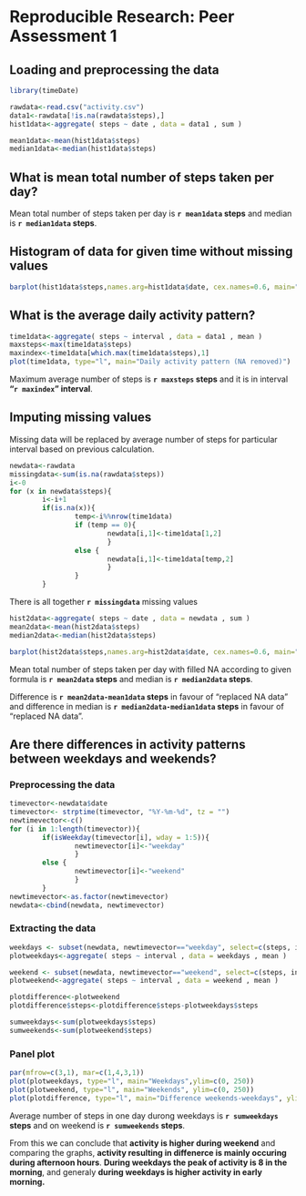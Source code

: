# Reproducible Research: Peer Assessment 1


## Loading and preprocessing the data

```r
library(timeDate)

rawdata<-read.csv("activity.csv")
data1<-rawdata[!is.na(rawdata$steps),]
hist1data<-aggregate( steps ~ date , data = data1 , sum )

mean1data<-mean(hist1data$steps)
median1data<-median(hist1data$steps)
```

## What is mean total number of steps taken per day?

Mean total number of steps taken per day is **`r mean1data` steps** and median is **`r median1data` steps**.

## Histogram of data for given time without missing values

```r
barplot(hist1data$steps,names.arg=hist1data$date, cex.names=0.6, main="Histogram of steps per day (NA removed) ")
```
## What is the average daily activity pattern?
```r
time1data<-aggregate( steps ~ interval , data = data1 , mean )
maxsteps<-max(time1data$steps)
maxindex<-time1data[which.max(time1data$steps),1]
plot(time1data, type="l", main="Daily activity pattern (NA removed)")
```
Maximum average number of steps is **`r maxsteps` steps** and it is in interval **"`r maxindex`" interval**.

## Imputing missing values
Missing data will be replaced by average number of steps for particular interval based on previous calculation.

```r
newdata<-rawdata
missingdata<-sum(is.na(rawdata$steps))
i<-0
for (x in newdata$steps){
        i<-i+1
        if(is.na(x)){
                temp<-i%%nrow(time1data)
                if (temp == 0){
                        newdata[i,1]<-time1data[1,2]        
                        }
                else {
                        newdata[i,1]<-time1data[temp,2]
                        }
                }
        }
```
There is all together **`r missingdata`** missing values

```r
hist2data<-aggregate( steps ~ date , data = newdata , sum )
mean2data<-mean(hist2data$steps)
median2data<-median(hist2data$steps)
```
```r
barplot(hist2data$steps,names.arg=hist2data$date, cex.names=0.6, main="Histogram of steps per day (NA replaced with average) ")
```
Mean total number of steps taken per day with filled NA according to given formula is **`r mean2data` steps** and median is **`r median2data` steps**.

Difference is **`r mean2data-mean1data` steps** in favour of "replaced NA data" and difference in median is **`r median2data-median1data` steps** in favour of "replaced NA data".

## Are there differences in activity patterns between weekdays and weekends?

### Preprocessing the data
```r
timevector<-newdata$date
timevector<- strptime(timevector, "%Y-%m-%d", tz = "")
newtimevector<-c()
for (i in 1:length(timevector)){
        if(isWeekday(timevector[i], wday = 1:5)){
                newtimevector[i]<-"weekday"
                }
        else {
                newtimevector[i]<-"weekend"
                }
        }
newtimevector<-as.factor(newtimevector)
newdata<-cbind(newdata, newtimevector)

```
### Extracting the data
```r
weekdays <- subset(newdata, newtimevector=="weekday", select=c(steps, interval))
plotweekdays<-aggregate( steps ~ interval , data = weekdays , mean )

weekend <- subset(newdata, newtimevector=="weekend", select=c(steps, interval))
plotweekend<-aggregate( steps ~ interval , data = weekend , mean )

plotdifference<-plotweekend
plotdifference$steps<-plotdifference$steps-plotweekdays$steps

sumweekdays<-sum(plotweekdays$steps)
sumweekends<-sum(plotweekend$steps)

```
### Panel plot
```r
par(mfrow=c(3,1), mar=c(1,4,3,1))
plot(plotweekdays, type="l", main="Weekdays",ylim=c(0, 250))
plot(plotweekend, type="l", main="Weekends", ylim=c(0, 250))
plot(plotdifference, type="l", main="Difference weekends-weekdays", ylim=c(-125, 125))
```
Average number of steps in one day durong weekdays is **`r sumweekdays` steps** and on weekend is **`r sumweekends` steps**.

From this we can conclude that **activity is higher during weekend** and comparing the graphs, **activity resulting in diffenerce is mainly occuring during afternoon hours**. **During weekdays the peak of activity is 8 in the morning**, and generaly **during weekdays is higher activity in early morning.**
